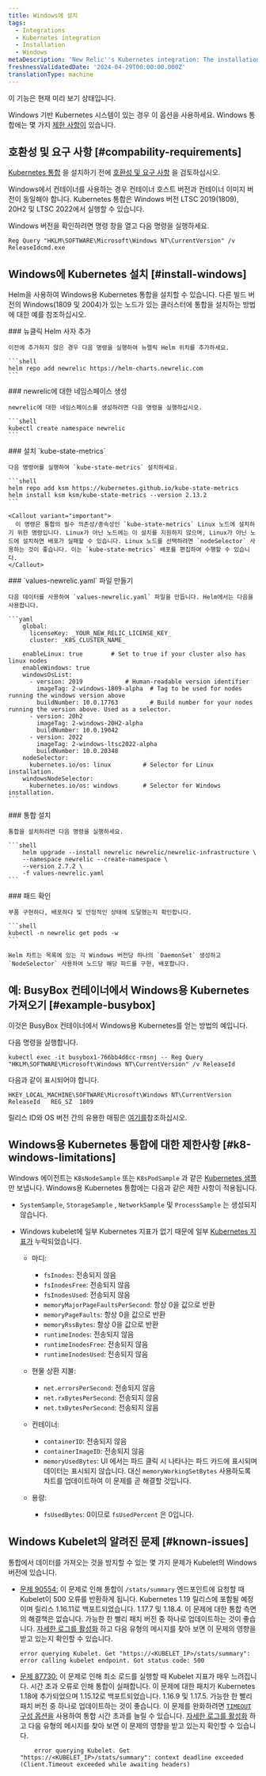 ```yaml
---
title: Windows에 설치
tags:
  - Integrations
  - Kubernetes integration
  - Installation
  - Windows
metaDescription: 'New Relic''s Kubernetes integration: The installation of Kubernetes on Windows'
freshnessValidatedDate: '2024-04-29T00:00:00.000Z'
translationType: machine
---
```


<Callout title="시사">
  이 기능은 현재 미리 보기 상태입니다.
</Callout>

Windows 기반 Kubernetes 시스템이 있는 경우 이 옵션을 사용하세요. Windows 통합에는 몇 가지 [제한 사항이](#k8-windows-limitations) 있습니다.

## 호환성 및 요구 사항 [#compability-requirements]

[Kubernetes 통합](/docs/integrations/kubernetes-integration/get-started/introduction-kubernetes-integration) 을 설치하기 전에 [호환성 및 요구 사항](/docs/integrations/kubernetes-integration/get-started/kubernetes-integration-compatibility-requirements) 을 검토하십시오.

<Callout variant="important">
  Windows에서 컨테이너를 사용하는 경우 컨테이너 호스트 버전과 컨테이너 이미지 버전이 동일해야 합니다. Kubernetes 통합은 Windows 버전 LTSC 2019(1809), 20H2 및 LTSC 2022에서 실행할 수 있습니다.
</Callout>

Windows 버전을 확인하려면 명령 창을 열고 다음 명령을 실행하세요.

```shell
Reg Query "HKLM\SOFTWARE\Microsoft\Windows NT\CurrentVersion" /v
ReleaseIdcmd.exe
```

## Windows에 Kubernetes 설치 [#install-windows]

Helm을 사용하여 Windows용 Kubernetes 통합을 설치할 수 있습니다. 다른 빌드 버전의 Windows(1809 및 2004)가 있는 노드가 있는 클러스터에 통합을 설치하는 방법에 대한 예를 참조하십시오.

<Steps>
  <Step>
    ### 뉴클릭 Helm 사자 추가

    이전에 추가하지 않은 경우 다음 명령을 실행하여 뉴렐릭 Helm 위치를 추가하세요.

    ```shell
    helm repo add newrelic https://helm-charts.newrelic.com
    ```
  </Step>

  <Step>
    ### newrelic에 대한 네임스페이스 생성

    newrelic에 대한 네임스페이스를 생성하려면 다음 명령을 실행하십시오.

    ```shell
    kubectl create namespace newrelic
    ```
  </Step>

  <Step>
    ### 설치 `kube-state-metrics`

    다음 명령어를 실행하여 `kube-state-metrics` 설치하세요.

    ```shell
    helm repo add ksm https://kubernetes.github.io/kube-state-metrics
    helm install ksm ksm/kube-state-metrics --version 2.13.2
    ```

    <Callout variant="important">
      이 명령은 통합의 필수 의존성/종속성인 `kube-state-metrics` Linux 노드에 설치하기 위한 명령입니다. Linux가 아닌 노드에는 이 설치를 지원하지 않으며, Linux가 아닌 노드에 설치하면 배포가 실패할 수 있습니다. Linux 노드를 선택하려면 `nodeSelector` 사용하는 것이 좋습니다. 이는 `kube-state-metrics` 배포를 편집하여 수행할 수 있습니다.
    </Callout>
  </Step>

  <Step>
    ### `values-newrelic.yaml` 파일 만들기

    다음 데이터를 사용하여 `values-newrelic.yaml` 파일을 만듭니다. Helm에서는 다음을 사용합니다.

    ```yaml
        global:
          licenseKey: _YOUR_NEW_RELIC_LICENSE_KEY_
          cluster: _K8S_CLUSTER_NAME_
    
        enableLinux: true        # Set to true if your cluster also has linux nodes
        enableWindows: true
        windowsOsList:
          - version: 2019            # Human-readable version identifier
            imageTag: 2-windows-1809-alpha  # Tag to be used for nodes running the windows version above
            buildNumber: 10.0.17763         # Build number for your nodes running the version above. Used as a selector.
          - version: 20h2
            imageTag: 2-windows-20H2-alpha
            buildNumber: 10.0.19042
          - version: 2022
            imageTag: 2-windows-ltsc2022-alpha
            buildNumber: 10.0.20348
        nodeSelector:
          kubernetes.io/os: linux         # Selector for Linux installation.
        windowsNodeSelector:
          kubernetes.io/os: windows       # Selector for Windows installation.
    ```
  </Step>

  <Step>
    ### 통합 설치

    통합을 설치하려면 다음 명령을 실행하세요.

    ```shell
        helm upgrade --install newrelic newrelic/newrelic-infrastructure \
        --namespace newrelic --create-namespace \
        --version 2.7.2 \
        -f values-newrelic.yaml
    ```
  </Step>

  <Step>
    ### 패드 확인

    부품 구현하다, 배포하다 및 안정적인 상태에 도달했는지 확인합니다.

    ```shell
    kubectl -n newrelic get pods -w
    ```

    Helm 차트는 목록에 있는 각 Windows 버전당 하나의 `DaemonSet` 생성하고 `NodeSelector` 사용하여 노드당 해당 파드를 구현, 배포합니다.
  </Step>
</Steps>

## 예: BusyBox 컨테이너에서 Windows용 Kubernetes 가져오기 [#example-busybox]

이것은 BusyBox 컨테이너에서 Windows용 Kubernetes를 얻는 방법의 예입니다.

다음 명령을 실행합니다.

```shell
kubectl exec -it busybox1-766bb4d6cc-rmsnj -- Reg Query
"HKLM\SOFTWARE\Microsoft\Windows NT\CurrentVersion" /v ReleaseId
```

다음과 같이 표시되어야 합니다.

```shell
HKEY_LOCAL_MACHINE\SOFTWARE\Microsoft\Windows NT\CurrentVersion
ReleaseId	REG_SZ	1809
```

릴리스 ID와 OS 버전 간의 유용한 매핑은 [여기를](https://hub.docker.com/_/microsoft-windows-servercore)참조하십시오.

## Windows용 Kubernetes 통합에 대한 제한사항 [#k8-windows-limitations]

Windows 에이전트는 `K8sNodeSample` 또는 `K8sPodSample` 과 같은 [Kubernetes 샘플](/docs/kubernetes-pixie/kubernetes-integration/understand-use-data/find-use-your-kubernetes-data/#event-types) 만 보냅니다. Windows용 Kubernetes 통합에는 다음과 같은 제한 사항이 적용됩니다.

* `SystemSample`, `StorageSample` , `NetworkSample` 및 `ProcessSample` 는 생성되지 않습니다.

* Windows kubelet에 일부 Kubernetes 지표가 없기 때문에 일부 [Kubernetes 지표가](/docs/integrations/kubernetes-integration/understand-use-data/understand-use-data#metrics) 누락되었습니다.

  * 마디:

    * `fsInodes`: 전송되지 않음
    * `fsInodesFree`: 전송되지 않음
    * `fsInodesUsed`: 전송되지 않음
    * `memoryMajorPageFaultsPerSecond`: 항상 0을 값으로 반환
    * `memoryPageFaults`: 항상 0을 값으로 반환
    * `memoryRssBytes`: 항상 0을 값으로 반환
    * `runtimeInodes`: 전송되지 않음
    * `runtimeInodesFree`: 전송되지 않음
    * `runtimeInodesUsed`: 전송되지 않음

  * 현물 상환 지불:

    * `net.errorsPerSecond`: 전송되지 않음
    * `net.rxBytesPerSecond`: 전송되지 않음
    * `net.txBytesPerSecond`: 전송되지 않음

  * 컨테이너:

    * `containerID`: 전송되지 않음
    * `containerImageID`: 전송되지 않음
    * `memoryUsedBytes`: UI 에서는 파드 클릭 시 나타나는 파드 카드에 표시되며 데이터는 표시되지 않습니다. 대신 `memoryWorkingSetBytes` 사용하도록 차트를 업데이트하여 이 문제를 곧 해결할 것입니다.

  * 용량:

    * `fsUsedBytes`: 0이므로 `fsUsedPercent` 은 0입니다.

## Windows Kubelet의 알려진 문제 [#known-issues]

통합에서 데이터를 가져오는 것을 방지할 수 있는 몇 가지 문제가 Kubelet의 Windows 버전에 있습니다.

* [문제 90554:](https://github.com/kubernetes/kubernetes/pull/90554) 이 문제로 인해 통합이 `/stats/summary` 엔드포인트에 요청할 때 Kubelet이 500 오류를 반환하게 됩니다. Kubernetes 1.19 릴리스에 포함될 예정이며 릴리스 1.16.11로 백포트되었습니다. 1.17.7 및 1.18.4. 이 문제에 대한 통합 측면의 해결책은 없습니다. 가능한 한 빨리 패치 버전 중 하나로 업데이트하는 것이 좋습니다. [자세한 로그를 활성화](/docs/kubernetes-pixie/kubernetes-integration/advanced-configuration/get-logs-version/#verbose-logging) 하고 다음 유형의 메시지를 찾아 보면 이 문제의 영향을 받고 있는지 확인할 수 있습니다.

  ```shell
  error querying Kubelet. Get "https://<KUBELET_IP>/stats/summary": error calling kubelet endpoint. Got status code: 500
  ```

* [문제 87730:](https://github.com/kubernetes/kubernetes/pull/87730) 이 문제로 인해 최소 로드를 실행할 때 Kubelet 지표가 매우 느려집니다. 시간 초과 오류로 인해 통합이 실패합니다. 이 문제에 대한 패치가 Kubernetes 1.18에 추가되었으며 1.15.12로 백포트되었습니다. 1.16.9 및 1.17.5. 가능한 한 빨리 패치 버전 중 하나로 업데이트하는 것이 좋습니다. 이 문제를 완화하려면 [`TIMEOUT` 구성 옵션을](/docs/integrations/kubernetes-integration/installation/kubernetes-integration-install-configure#kube-state-metrics-timeout-change) 사용하여 통합 시간 초과를 늘릴 수 있습니다. [자세한 로그를 활성화](/docs/kubernetes-pixie/kubernetes-integration/advanced-configuration/get-logs-version/#verbose-logging) 하고 다음 유형의 메시지를 찾아 보면 이 문제의 영향을 받고 있는지 확인할 수 있습니다.

  ```shell
      error querying Kubelet. Get "https://<KUBELET_IP>/stats/summary": context deadline exceeded (Client.Timeout exceeded while awaiting headers)
  ```